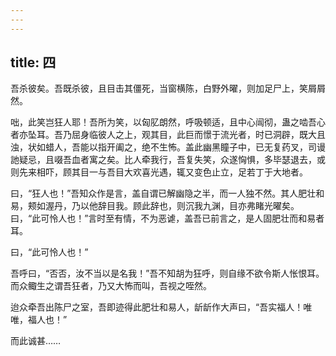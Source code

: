 ```yaml
---
---
---
```

title: 四
---



吾杀彼矣。吾既杀彼，且目击其僵死，当窗横陈，白野外曜，则加足尸上，笑屑屑然。

咄，此笑岂狂人耶！吾所为笑，以匈肊朗然，呼吸顿适，且中心闿彻，蛊之啮吾心者亦坠耳。吾乃屈身临彼人之上，观其目，此巨而憬于流光者，时已洞辟，既大且浊，状如蜡人，吾能以指开阖之，绝不生怖。盖此幽黑瞳子中，已无复药叉，司谩訑疑忌，且啜吾血者寓之矣。比人牵我行，吾复失笑，众遂恟惧，多毕瑟退去，或则先来相吓，顾其目一与吾目大欢喜光遇，辄又变色止立，足若丁于大地者。

曰，“狂人也！”吾知众作是言，盖自谓已解幽隐之半，而一人独不然。其人肥壮和易，颊如渥丹，乃以他辞目我。顾此辞也，则沉我九渊，目亦弗睹光曜矣。曰，“此可怜人也！”言时至有情，不为恶谑，盖吾已前言之，是人固肥壮而和易者耳。

曰，“此可怜人也！”

吾呼曰，“否否，汝不当以是名我！”吾不知胡为狂呼，则自缘不欲令斯人怅恨耳。而众鲰生之谓吾狂者，乃又大怖而叫，吾视之咥然。

迨众牵吾出陈尸之室，吾即迹得此肥壮和易人，龂龂作大声曰，“吾实福人！唯唯，福人也！”

而此诚甚……